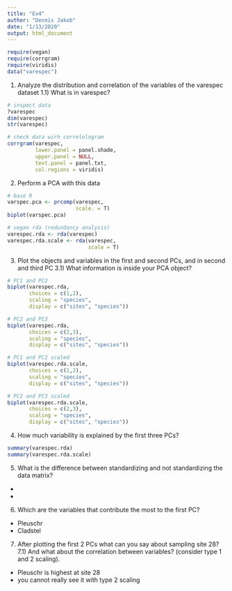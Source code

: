 ```yaml
---
title: "Ex4"
author: "Dennis Jakob"
date: "1/13/2020"
output: html_document
---
```

```r
require(vegan)
require(corrgram)
require(viridis)
data("varespec")
```


1) Analyze the distribution and correlation of the variables of the varespec dataset 
1.1) What is in varespec?
```r
# inspect data
?varespec
dim(varespec)
str(varespec)

# check data wirh correlelogram
corrgram(varespec,
         lower.panel = panel.shade,
         upper.panel = NULL,
         text.panel = panel.txt,
         col.regions = viridis)
```

2) Perform a PCA with this data
```r
# base R
varspec.pca <- prcomp(varespec,
                      scale. = T)
biplot(varspec.pca)

# vegan rda (redundancy analysis)
varespec.rda <- rda(varespec)
varespec.rda.scale <- rda(varespec,
                          scale = T)
```

3) Plot the objects and variables in the first and second PCs, and in second and third PC 
3.1) What information is inside your PCA object?
```r
# PC1 and PC2
biplot(varespec.rda,
       choices = c(1,2),
       scaling = "species",
       display = c("sites", "species"))

# PC2 and PC3
biplot(varespec.rda,
       choices = c(2,3),
       scaling = "species",
       display = c("sites", "species"))

# PC1 and PC2 scaled
biplot(varespec.rda.scale,
       choices = c(1,2),
       scaling = "species",
       display = c("sites", "species"))

# PC2 and PC3 scaled
biplot(varespec.rda.scale,
       choices = c(2,3),
       scaling = "species",
       display = c("sites", "species"))

```


4) How much variability is explained by the first three PCs?
```r
summary(varespec.rda)
summary(varespec.rda.scale)
```

5) What is the difference between standardizing and not standardizing the data matrix?

-
-

6) Which are the variables that contribute the most to the first PC?

- Pleuschr
- Cladstel

7) After plotting the first 2 PCs what can you say about sampling site 28?
7.1) And what about the correlation between variables? (consider type 1 and 2 scaling).

- Pleuschr is highest at site 28
- you cannot really see it with type 2 scaling
